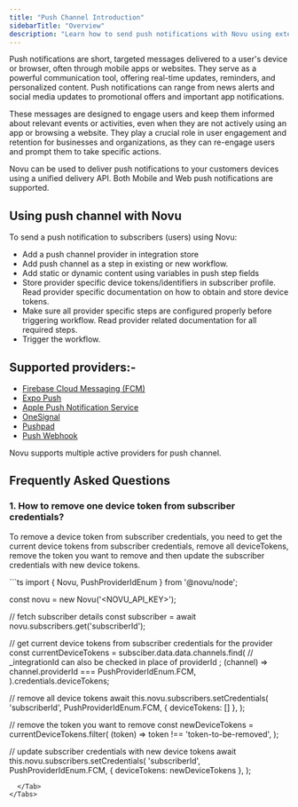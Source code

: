```yaml
---
title: "Push Channel Introduction"
sidebarTitle: "Overview"
description: "Learn how to send push notifications with Novu using external providers like FCM, Expo etc."
---
```


Push notifications are short, targeted messages delivered to a user's device or browser, often through mobile apps or websites. They serve as a powerful communication tool, offering real-time updates, reminders, and personalized content. Push notifications can range from news alerts and social media updates to promotional offers and important app notifications.

These messages are designed to engage users and keep them informed about relevant events or activities, even when they are not actively using an app or browsing a website. They play a crucial role in user engagement and retention for businesses and organizations, as they can re-engage users and prompt them to take specific actions.

Novu can be used to deliver push notifications to your customers devices using a unified delivery API. Both Mobile and Web push notifications are supported.

## Using push channel with Novu

To send a push notification to subscribers (users) using Novu:

- Add a push channel provider in integration store
- Add push channel as a step in existing or new workflow.
- Add static or dynamic content using variables in push step fields
- Store provider specific device tokens/identifiers in subscriber profile. Read provider specific documentation on how to obtain and store device tokens.
- Make sure all provider specific steps are configured properly before triggering workflow. Read provider related documentation for all required steps.
- Trigger the workflow.

## Supported providers:-

- [Firebase Cloud Messaging (FCM)](/channels-and-providers/push/fcm)
- [Expo Push](/channels-and-providers/push/expo-push)
- [Apple Push Notification Service](/channels-and-providers/push/apns)
- [OneSignal](/channels-and-providers/push/onesignal)
- [Pushpad](/channels-and-providers/push/pushpad)
- [Push Webhook](/channels-and-providers/push/push-webhook)

<Note>Novu supports multiple active providers for push channel.</Note>

<Snippet file="missing-provider.mdx" />

## Frequently Asked Questions

### 1. How to remove one device token from subscriber credentials?

To remove a device token from subscriber credentials, you need to get the current device tokens from subscriber credentials, remove all deviceTokens, remove the token you want to remove and then update the subscriber credentials with new device tokens.

<Tabs>
  <Tab title="Node.js">
```ts
import { Novu, PushProviderIdEnum } from '@novu/node';

const novu = new Novu('<NOVU_API_KEY>');

// fetch subscriber details
const subscriber = await novu.subscribers.get('subscriberId');

// get current device tokens from subscriber credentials for the provider
const currentDeviceTokens = subsciber.data.data.channels.find(
    // _integrationId can also be checked in place of providerId ;
    (channel) => channel.providerId === PushProviderIdEnum.FCM,
).credentials.deviceTokens;

// remove all device tokens
await this.novu.subscribers.setCredentials(
    'subscriberId',
    PushProviderIdEnum.FCM,
    { deviceTokens: [] },
);

// remove the token you want to remove
const newDeviceTokens = currentDeviceTokens.filter(
    (token) => token !== 'token-to-be-removed',
);

// update subscriber credentials with new device tokens
await this.novu.subscribers.setCredentials(
    'subscriberId',
    PushProviderIdEnum.FCM,
    { deviceTokens: newDeviceTokens },
);
```
  </Tab>
</Tabs>

